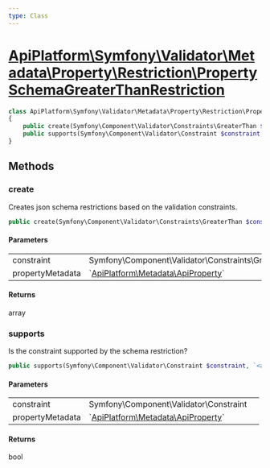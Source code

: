 ```yaml
---
type: Class
---
```


# [ApiPlatform\Symfony\Validator\Metadata\Property\Restriction\PropertySchemaGreaterThanRestriction](/docs/v3.2/reference/Symfony/Validator/Metadata/Property/Restriction/PropertySchemaGreaterThanRestriction)



```php
class ApiPlatform\Symfony\Validator\Metadata\Property\Restriction\PropertySchemaGreaterThanRestriction implements `<a href="/docs/v3.2/reference/Symfony/Validator/Metadata/Property/Restriction/PropertySchemaRestrictionMetadataInterface">ApiPlatform\Symfony\Validator\Metadata\Property\Restriction\PropertySchemaRestrictionMetadataInterface</a>`
{
    public create(Symfony\Component\Validator\Constraints\GreaterThan $constraint, `<a href="/docs/v3.2/reference/Metadata/ApiProperty">ApiPlatform\Metadata\ApiProperty</a>` $propertyMetadata): array
    public supports(Symfony\Component\Validator\Constraint $constraint, `<a href="/docs/v3.2/reference/Metadata/ApiProperty">ApiPlatform\Metadata\ApiProperty</a>` $propertyMetadata): bool
}
```
## Methods

### create

Creates json schema restrictions based on the validation constraints.

```php
public create(Symfony\Component\Validator\Constraints\GreaterThan $constraint, `<a href="/docs/v3.2/reference/Metadata/ApiProperty">ApiPlatform\Metadata\ApiProperty</a>` $propertyMetadata): array
```

#### Parameters

<table><tbody>
<tr><td>constraint</td><td>Symfony\Component\Validator\Constraints\GreaterThan</td><td></td></tr><tr><td>propertyMetadata</td><td>`<a href="/docs/v3.2/reference/Metadata/ApiProperty">ApiPlatform\Metadata\ApiProperty</a>`</td><td></td></tr>
</tbody>
</table>

#### Returns

array

### supports

Is the constraint supported by the schema restriction?

```php
public supports(Symfony\Component\Validator\Constraint $constraint, `<a href="/docs/v3.2/reference/Metadata/ApiProperty">ApiPlatform\Metadata\ApiProperty</a>` $propertyMetadata): bool
```

#### Parameters

<table><tbody>
<tr><td>constraint</td><td>Symfony\Component\Validator\Constraint</td><td></td></tr><tr><td>propertyMetadata</td><td>`<a href="/docs/v3.2/reference/Metadata/ApiProperty">ApiPlatform\Metadata\ApiProperty</a>`</td><td></td></tr>
</tbody>
</table>

#### Returns

bool

